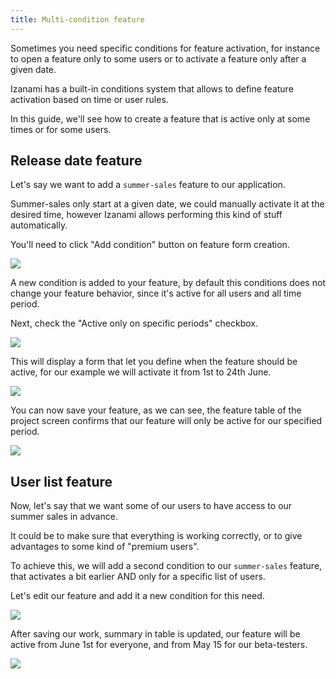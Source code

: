 ```yaml
---
title: Multi-condition feature
---
```



Sometimes you need specific conditions for feature activation, for instance to open a feature only to some users or to activate a feature only after a given date.

Izanami has a built-in conditions system that allows to define feature activation based on time or user rules.

In this guide, we'll see how to create a feature that is active only at some times or for some users.

## Release date feature

Let's say we want to add a `summer-sales` feature to our application.

Summer-sales only start at a given date, we could manually activate it at the desired time, however Izanami allows performing this kind of stuff automatically.

You'll need to click "Add condition" button on feature form creation.

<img src={addConditionHover} />

A new condition is added to your feature, by default this conditions does not change your feature behavior, since it's active for all users and all time period.

Next, check the "Active only on specific periods" checkbox.

<img src={specificPeriodFocus} />

This will display a form that let you define when the feature should be active, for our example we will activate it from 1st to 24th June.

<img src={featureForm} />

You can now save your feature, as we can see, the feature table of the project screen confirms that our feature will only be active for our specified period.

<img src={summerSaleSummary} />

## User list feature

Now, let's say that we want some of our users to have access to our summer sales in advance.

It could be to make sure that everything is working correctly, or to give advantages to some kind of "premium users".

To achieve this, we will add a second condition to our `summer-sales` feature, that activates a bit earlier AND only for a specific list of users.

Let's edit our feature and add it a new condition for this need.

<img src={secondConditionForm} />

After saving our work, summary in table is updated, our feature will be active from June 1st for everyone, and from May 15 for our beta-testers.

<img src={summerSaleSummary2} />
